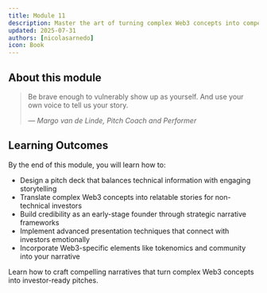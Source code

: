 ```yaml
---
title: Module 11
description: Master the art of turning complex Web3 concepts into compelling investor narratives
updated: 2025-07-31
authors: [nicolasarnedo]
icon: Book
---
```


## About this module

<blockquote className="quote-card">
  <p>Be brave enough to vulnerably show up as yourself. And use your own voice to tell us your story.</p>
  <cite>— Margo van de Linde, Pitch Coach and Performer</cite>
</blockquote>

## Learning Outcomes
By the end of this module, you will learn how to:
- Design a pitch deck that balances technical information with engaging storytelling
- Translate complex Web3 concepts into relatable stories for non-technical investors
- Build credibility as an early-stage founder through strategic narrative frameworks
- Implement advanced presentation techniques that connect with investors emotionally
- Incorporate Web3-specific elements like tokenomics and community into your narrative

Learn how to craft compelling narratives that turn complex Web3 concepts into investor-ready pitches.